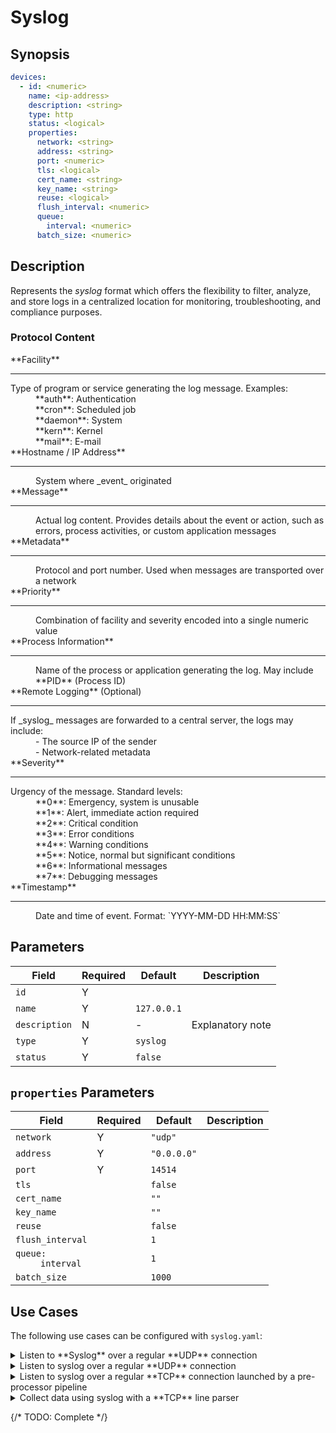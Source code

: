 # Syslog

## Synopsis

```yaml
devices:
  - id: <numeric>
    name: <ip-address>
    description: <string>
    type: http
    status: <logical>
    properties:
      network: <string>
      address: <string>
      port: <numeric>
      tls: <logical>
      cert_name: <string>
      key_name: <string>
      reuse: <logical>
      flush_interval: <numeric>
      queue:
        interval: <numeric>
      batch_size: <numeric>
```

## Description

Represents the _syslog_ format which offers the flexibility to filter, analyze, and store logs in a centralized location for monitoring, troubleshooting, and compliance purposes.

### Protocol Content

<dl>
  <dt>**Facility**</dt>
  <hr style={{margin: "0px"}}/>
  <dd>
    <dt>Type of program or service generating the log message. Examples:</dt>
    <dd>**auth**: Authentication</dd>
    <dd>**cron**: Scheduled job</dd>
    <dd>**daemon**: System</dd>
    <dd>**kern**: Kernel</dd>
    <dd>**mail**: E-mail</dd>
  </dd>

  <dt>**Hostname / IP Address**</dt>
  <hr style={{margin: "0px"}}/>
  <dd>System where _event_ originated</dd>

  <dt>**Message**</dt>
  <hr style={{margin: "0px"}}/>
  <dd>Actual log content. Provides details about the event or action, such as errors, process activities, or custom application messages</dd>

  <dt>**Metadata**</dt>
  <hr style={{margin: "0px"}}/>
  <dd>Protocol and port number. Used when messages are transported over a network</dd>

  <dt>**Priority**</dt>
  <hr style={{margin: "0px"}}/>
  <dd>Combination of facility and severity encoded into a single numeric value</dd>

  <dt>**Process Information**</dt>
  <hr style={{margin: "0px"}}/>
  <dd>Name of the process or application generating the log. May include **PID** (Process ID)</dd>

  <dt>**Remote Logging** (Optional)</dt>
  <hr style={{margin: "0px"}}/>
  <dd>
    <dt>If _syslog_ messages are forwarded to a central server, the logs may include:</dt>
    <dd>- The source IP of the sender</dd>
    <dd>- Network-related metadata</dd>
  </dd>

  <dt>**Severity**</dt>
  <hr style={{margin: "0px"}}/>
  <dd>
    <dt>Urgency of the message. Standard levels:</dt>
      <dd>**0**: Emergency, system is unusable</dd>
      <dd>**1**: Alert, immediate action required</dd>
      <dd>**2**: Critical condition</dd>
      <dd>**3**: Error conditions</dd>
      <dd>**4**: Warning conditions</dd>
      <dd>**5**: Notice, normal but significant conditions</dd>
      <dd>**6**: Informational messages</dd>
      <dd>**7**: Debugging messages</dd>
  </dd>

  <dt>**Timestamp**</dt>
  <hr style={{margin: "0px"}}/>
  <dd>Date and time of event. Format: `YYYY-MM-DD HH:MM:SS`</dd>
</dl>

## Parameters

|Field|Required|Default|Description|
|---|---|---|---|
|`id`|Y|||
|`name`|Y|`127.0.0.1`||
|`description`|N|-|Explanatory note|
|`type`|Y|`syslog`||
|`status`|Y|`false`||

## `properties` Parameters

|Field|Required|Default|Description|
|---|---|---|---|
|`network`|Y|`"udp"`||
|`address`|Y|`"0.0.0.0"`||
|`port`|Y|`14514`||
|`tls`||`false`||
|`cert_name`||`""`||
|`key_name`||`""`||
|`reuse`||`false`||
|`flush_interval`||`1`||
|<dt>`queue:`</dt><dd>`interval`</dd>||`1`||
|`batch_size`||`1000`||

## Use Cases

The following use cases can be configured with `syslog.yaml`:

<details>
<summary>Listen to **Syslog** over a regular **UDP** connection</summary>
```yaml
devices:
  id: {0..9}+
  name: "<some-name>"
  type: syslog
  properties:
    address: "0.0.0.0"
    port: 514
```
</details>

<details>
<summary>Listen to syslog over a regular **UDP** connection</summary>
```yaml
```
</details>

<details>
<summary>Listen to syslog over a regular **TCP** connection launched by a pre-processor pipeline</summary>
```yaml
```
</details>

<details>
<summary>Collect data using syslog with a **TCP** line parser</summary>
```yaml
```
</details>

{/* TODO: Complete */}